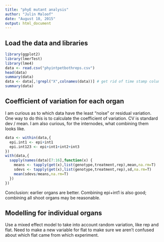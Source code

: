 ```yaml
---
title: "phyE mutant analysis"
author: "Julin Maloof"
date: "August 10, 2015"
output: html_document
---
```


## Load the data and libraries

```r
library(ggplot2)
library(lmerTest)
library(lme4)
data <- read.csv("phyintpetbothreps.csv")
head(data)
summary(data)
data <- data[,!grepl("X",colnames(data))] # get rid of time stamp columns
summary(data)
```

## Coefficient of variation for each organ
I am curious as to which data have the least "noise" or residual variation.  One way to do this is to calculate the coefficient of variation.  CV is standard dev / mean.  I am also curious, for the internodes, what combining them looks like.

```r
data <- within(data,{
  epi.int1 <- epi+int1
  epi.int123 <- epi+int1+int2+int3
})
with(data,{
  sapply(names(data)[7:16],function(x) {
    means <- tapply(get(x),list(genotype,treatment,rep),mean,na.rm=T)
    sdevs <- tapply(get(x),list(genotype,treatment,rep),sd,na.rm=T)
    mean(sdevs/means,na.rm=T)
  })
})
```

Conclusion: earlier organs are better.  Combining epi+int1 is also good; combining all shoot organs may be reasonable.

## Modelling for individual organs

Use a mixed effect model to take into account random variation, like rep and flat.  Need to make a new variable for flat to make sure we aren't confused about which flat came from which experiment.




